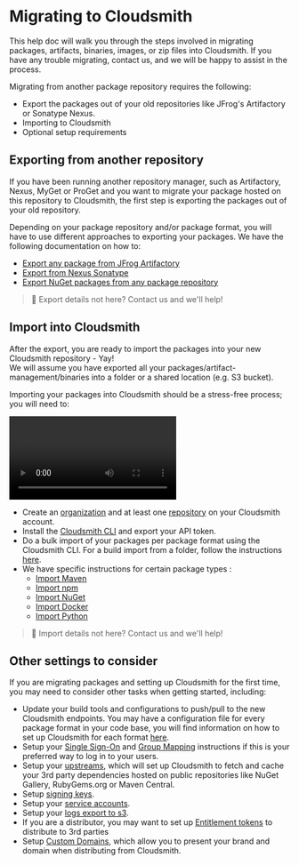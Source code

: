
# Migrating to Cloudsmith

This help doc will walk you through the steps involved in migrating packages, artifacts, binaries, images, or zip files into Cloudsmith. If you have any trouble migrating, contact us, and we will be happy to assist in the process. 

Migrating from another package repository requires the following: 

- Export the packages out of your old repositories like JFrog's Artifactory or Sonatype Nexus.
- Importing to Cloudsmith
- Optional setup requirements

## Exporting from another repository

If you have been running another repository manager, such as Artifactory, Nexus, MyGet or ProGet and you want to migrate your package hosted on this repository to Cloudsmith, the first step is exporting the packages out of your old repository.

Depending on your package repository and/or package format, you will have to use different approaches to exporting your packages. We have the following documentation on how to: 

- [Export any package from JFrog Artifactory](/migrating-to-cloudsmith/export-from-jfrog-artifactory)
- [Export from Nexus Sonatype](/migrating-to-cloudsmith/export-from-nexus-sonatype)  
- [Export NuGet packages from any package repository](/migrating-to-cloudsmith/exporting-nuget)

> 📘 Export details not here? Contact us and we'll help!

## Import into Cloudsmith

After the export, you are ready to import the packages into your new Cloudsmith repository - Yay!  
We will assume you have exported all your packages/artifact-management/binaries into a folder or a shared location (e.g. S3 bucket).

Importing your packages into Cloudsmith should be a stress-free process; you will need to:

<Video wistiaId="kgpk8pk1h6"></Video>

- Create an [organization](/getting-started/workspaces) and at least one [repository](/repositories) on your Cloudsmith account.
- Install the [Cloudsmith CLI](/getting-started/cli) and export your API token.
- Do a bulk import of your packages per package format using the Cloudsmith CLI. For a build import from a folder, follow the instructions [here](/migrating-to-cloudsmith/import-files-from-a-folder). 
- We have specific instructions for certain package types :
  - [Import Maven](/migrating-to-cloudsmith/import-maven) 
  - [Import npm](/migrating-to-cloudsmith/import-maven) 
  - [Import NuGet](/migrating-to-cloudsmith/import-maven) 
  - [Import Docker](/migrating-to-cloudsmith/import-docker) 
  - [Import Python](/migrating-to-cloudsmith/import-python)

> 📘 Import details not here? Contact us and we'll help!

## Other settings to consider

If you are migrating packages and setting up Cloudsmith for the first time, you may need to consider other tasks when getting started, including:

- Update your build tools and configurations to push/pull to the new Cloudsmith endpoints. You may have a configuration file for every package format in your code base, you will find information on how to set up Cloudsmith for each format [here](/package-formats).
- Setup your [Single Sign-On](/authentication/single-sign-on) and [Group Mapping](/authentication/single-sign-on#saml-group-sync) instructions if this is your preferred way to log in to your users. 
- Setup your [upstreams](/repositories/upstreams), which will set up Cloudsmith to fetch and cache your 3rd party dependencies hosted on public repositories like NuGet Gallery, RubyGems.org or Maven Central.
- Setup [signing keys](/policy-management/signing-keys).
- Setup your [service accounts](/accounts-and-teams/service-accounts).
- Setup your [logs export to s3](/logs-and-observability/access-log-exports-to-s3).
- If you are a distributor, you may want to set up [Entitlement tokens](/software-distribution/entitlement-tokens) to distribute to 3rd parties
- Setup [Custom Domains](/getting-started/custom-domains), which allow you to present your brand and domain when distributing from Cloudsmith.
